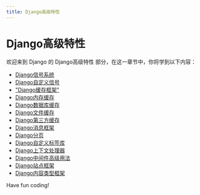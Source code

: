 ```yaml
---
title: Django高级特性
---
```


# Django高级特性

欢迎来到 Django 的 Django高级特性 部分，在这一章节中，你将学到以下内容：

- [Django信号系统](./0-django-signaling-system.mdx)
- [Django自定义信号](./1-django-custom-signal.mdx)
- ["Django缓存框架"](./2-django-caching-framework.mdx)
- [Django内存缓存](./3-django-memory-cache.mdx)
- [Django数据库缓存](./4-django-database-cache.mdx)
- [Django文件缓存](./5-django-file-cache.mdx)
- [Django第三方缓存](./6-django-third-party-cache.mdx)
- [Django消息框架](./7-django-message-framework.mdx)
- [Django分页](./8-django-pagination.mdx)
- [Django自定义标签库](./9-django-custom-label-library.mdx)
- [Django上下文处理器](./10-django-context-processor.mdx)
- [Django中间件高级用法](./11-django-middleware-advanced-usage.mdx)
- [Django站点框架](./12-django-site-framework.mdx)
- [Django内容类型框架](./13-django-content-type-framework.mdx)

Have fun coding!